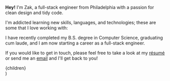
**Hey!** I'm Zak, a full-stack engineer from Philadelphia with a passion for clean design and tidy code.

I'm addicted learning new skills, languages, and technologies; these are some that I love working with:

<SkillList />

I have recently completed my B.S. degree in Computer Science, graduating cum laude, and I am now starting a career as a full-stack engineer.

If you would like to get in touch, please feel free to take a look at my [résumé](/resume) or send me an [email](mailto:zak@nesler.dev) and I'll get back to you!

  <Layout>
    <div className="prose dark:prose-dark">{children}</div>
  </Layout>
)
